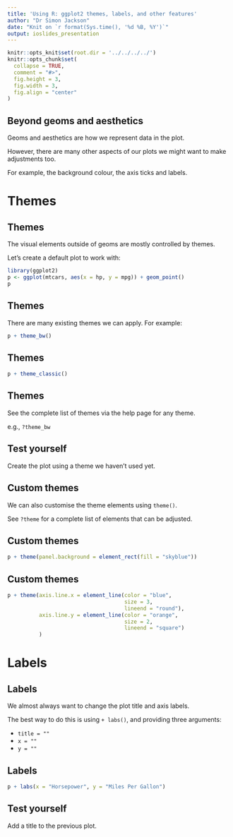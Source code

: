 ```yaml
---
title: 'Using R: ggplot2 themes, labels, and other features'
author: "Dr Simon Jackson"
date: "Knit on `r format(Sys.time(), '%d %B, %Y')`"
output: ioslides_presentation
---
```


```r
knitr::opts_knit$set(root.dir = '../../../../')
knitr::opts_chunk$set(
  collapse = TRUE,
  comment = "#>",
  fig.height = 3,
  fig.width = 3,
  fig.align = "center"
)
```

## Beyond geoms and aesthetics

Geoms and aesthetics are how we represent data in the plot.

However, there are many other aspects of our plots we might want to make adjustments too.

For example, the background colour, the axis ticks and labels.

# Themes

## Themes

The visual elements outside of geoms are mostly controlled by themes.

Let's create a default plot to work with:

```r
library(ggplot2)
p <- ggplot(mtcars, aes(x = hp, y = mpg)) + geom_point()
p
```

## Themes

There are many existing themes we can apply. For example:

```r
p + theme_bw()
```

## Themes

```r
p + theme_classic()
```

## Themes

See the complete list of themes via the help page for any theme.

e.g., `?theme_bw`

## Test yourself

Create the plot using a theme we haven't used yet.

## Custom themes

We can also customise the theme elements using `theme()`.

See `?theme` for a complete list of elements that can be adjusted.

## Custom themes

```r
p + theme(panel.background = element_rect(fill = "skyblue"))
```

## Custom themes

```r
p + theme(axis.line.x = element_line(color = "blue",
                                     size = 3,
                                     lineend = "round"),
          axis.line.y = element_line(color = "orange",
                                     size = 2,
                                     lineend = "square")
          )
```

# Labels

## Labels

We almost always want to change the plot title and axis labels.

The best way to do this is using `+ labs()`, and providing three arguments:

- `title = ""`
- `x = ""`
- `y = ""`

## Labels

```r
p + labs(x = "Horsepower", y = "Miles Per Gallon")
```

## Test yourself

Add a title to the previous plot.